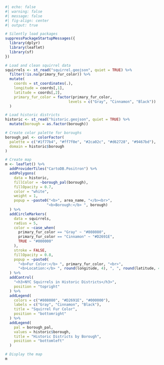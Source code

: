 ```{r}
#| echo: false
#| warning: false
#| message: false
#| fig-align: center
#| output: true

# Silently load packages
suppressPackageStartupMessages({
  library(dplyr)
  library(leaflet)
  library(sf)
})

# Load and clean squirrel data
squirrels <- st_read("squirrel.geojson", quiet = TRUE) %>% 
  filter(!is.na(primary_fur_color)) %>%
  mutate(
    coords = st_coordinates(.),
    longitude = coords[,1],
    latitude = coords[,2],
    primary_fur_color = factor(primary_fur_color, 
                             levels = c("Gray", "Cinnamon", "Black"))
  )

# Load historic districts
historic <- st_read("historic.geojson", quiet = TRUE) %>%
  mutate(borough = as.factor(borough))

# Create color palette for boroughs
borough_pal <- colorFactor(
  palette = c("#1f77b4", "#ff7f0e", "#2ca02c", "#d62728", "#9467bd"),
  domain = historic$borough
)

# Create map
m <- leaflet() %>%
  addProviderTiles("CartoDB.Positron") %>%
  addPolygons(
    data = historic,
    fillColor = ~borough_pal(borough),
    fillOpacity = 0.7,
    color = "white",
    weight = 1,
    popup = ~paste0("<b>", area_name, "</b><br>",
                   "<b>Borough:</b> ", borough)
  ) %>%
  addCircleMarkers(
    data = squirrels,
    radius = 5,
    color = ~case_when(
      primary_fur_color == "Gray" ~ "#808080",
      primary_fur_color == "Cinnamon" ~ "#D2691E",
      TRUE ~ "#000000"
    ),
    stroke = FALSE,
    fillOpacity = 0.8,
    popup = ~paste0(
      "<b>Fur Color:</b> ", primary_fur_color, "<br>",
      "<b>Location:</b> ", round(longitude, 4), ", ", round(latitude, 4))
  ) %>%
  addControl(
    "<h3>NYC Squirrels in Historic Districts</h3>",
    position = "topright"
  ) %>%
  addLegend(
    colors = c("#808080", "#D2691E", "#000000"),
    labels = c("Gray", "Cinnamon", "Black"),
    title = "Squirrel Fur Color",
    position = "bottomright"
  ) %>%
  addLegend(
    pal = borough_pal,
    values = historic$borough,
    title = "Historic Districts by Borough",
    position = "bottomleft"
  )

# Display the map
m
```

